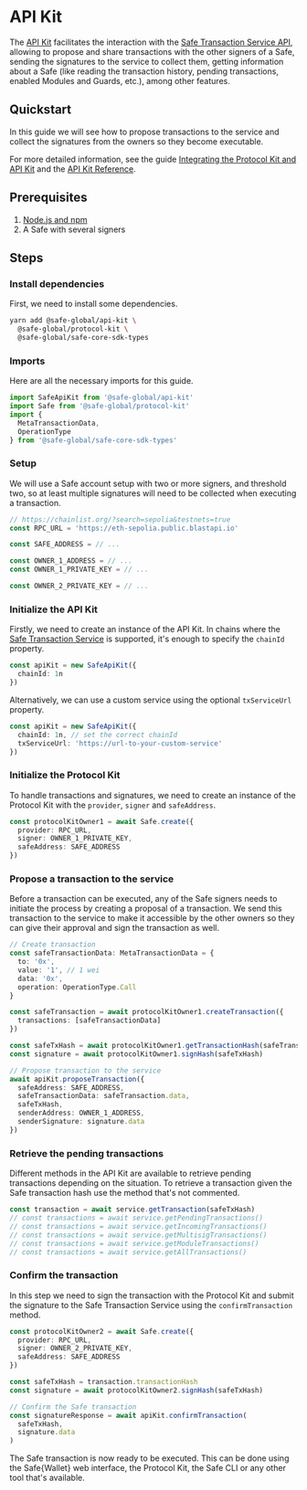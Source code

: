 
# API Kit

The [API Kit](https://github.com/safe-global/safe-core-sdk/tree/main/packages/api-kit) facilitates the interaction with the [Safe Transaction Service API](https://github.com/safe-global/safe-transaction-service), allowing to propose and share transactions with the other signers of a Safe, sending the signatures to the service to collect them, getting information about a Safe (like reading the transaction history, pending transactions, enabled Modules and Guards, etc.), among other features.

<Grid item mt={3}>
  <CustomCard
    title={'@safe-global/api-kit'}
    description={''}
    url={'https://www.npmjs.com/package/@safe-global/api-kit'}
  />
</Grid>

## Quickstart

In this guide we will see how to propose transactions to the service and collect the signatures from the owners so they become executable.

For more detailed information, see the guide [Integrating the Protocol Kit and API Kit](https://github.com/safe-global/safe-core-sdk/blob/main/guides/integrating-the-safe-core-sdk.md) and the [API Kit Reference](./api-kit/reference.md).

## Prerequisites

1. [Node.js and npm](https://docs.npmjs.com/downloading-and-installing-node-js-and-npm)
2. A Safe with several signers

## Steps

<Steps>

  ### Install dependencies

  First, we need to install some dependencies.

  ```bash
  yarn add @safe-global/api-kit \
    @safe-global/protocol-kit \
    @safe-global/safe-core-sdk-types
  ```

  ### Imports

  Here are all the necessary imports for this guide.

  ```typescript
  import SafeApiKit from '@safe-global/api-kit'
  import Safe from '@safe-global/protocol-kit'
  import {
    MetaTransactionData,
    OperationType
  } from '@safe-global/safe-core-sdk-types'
  ```

  ### Setup

  We will use a Safe account setup with two or more signers, and threshold two, so at least multiple signatures will need to be collected when executing a transaction.

  ```typescript
  // https://chainlist.org/?search=sepolia&testnets=true
  const RPC_URL = 'https://eth-sepolia.public.blastapi.io'

  const SAFE_ADDRESS = // ...

  const OWNER_1_ADDRESS = // ...
  const OWNER_1_PRIVATE_KEY = // ...

  const OWNER_2_PRIVATE_KEY = // ...
  ```

  ### Initialize the API Kit

  Firstly, we need to create an instance of the API Kit. In chains where the [Safe Transaction Service](../core-api/transaction-service-overview.mdx) is supported, it's enough to specify the `chainId` property.

  ```typescript
  const apiKit = new SafeApiKit({
    chainId: 1n
  })
  ```

  Alternatively, we can use a custom service using the optional `txServiceUrl` property.

  ```typescript
  const apiKit = new SafeApiKit({
    chainId: 1n, // set the correct chainId
    txServiceUrl: 'https://url-to-your-custom-service'
  })
  ```

  ### Initialize the Protocol Kit

  To handle transactions and signatures, we need to create an instance of the Protocol Kit with the `provider`, `signer` and `safeAddress`.

  ```typescript
  const protocolKitOwner1 = await Safe.create({
    provider: RPC_URL,
    signer: OWNER_1_PRIVATE_KEY,
    safeAddress: SAFE_ADDRESS
  })
  ```

  ### Propose a transaction to the service

  Before a transaction can be executed, any of the Safe signers needs to initiate the process by creating a proposal of a transaction. We send this transaction to the service to make it accessible by the other owners so they can give their approval and sign the transaction as well.

  ```typescript
  // Create transaction
  const safeTransactionData: MetaTransactionData = {
    to: '0x',
    value: '1', // 1 wei
    data: '0x',
    operation: OperationType.Call
  }

  const safeTransaction = await protocolKitOwner1.createTransaction({
    transactions: [safeTransactionData]
  })

  const safeTxHash = await protocolKitOwner1.getTransactionHash(safeTransaction)
  const signature = await protocolKitOwner1.signHash(safeTxHash)

  // Propose transaction to the service
  await apiKit.proposeTransaction({
    safeAddress: SAFE_ADDRESS,
    safeTransactionData: safeTransaction.data,
    safeTxHash,
    senderAddress: OWNER_1_ADDRESS,
    senderSignature: signature.data
  })
  ```

  ### Retrieve the pending transactions

  Different methods in the API Kit are available to retrieve pending transactions depending on the situation. To retrieve a transaction given the Safe transaction hash use the method that's not commented.

  ```typescript
  const transaction = await service.getTransaction(safeTxHash)
  // const transactions = await service.getPendingTransactions()
  // const transactions = await service.getIncomingTransactions()
  // const transactions = await service.getMultisigTransactions()
  // const transactions = await service.getModuleTransactions()
  // const transactions = await service.getAllTransactions()
  ```

  ### Confirm the transaction

  In this step we need to sign the transaction with the Protocol Kit and submit the signature to the Safe Transaction Service using the `confirmTransaction` method.

  ```typescript
  const protocolKitOwner2 = await Safe.create({
    provider: RPC_URL,
    signer: OWNER_2_PRIVATE_KEY,
    safeAddress: SAFE_ADDRESS
  })

  const safeTxHash = transaction.transactionHash
  const signature = await protocolKitOwner2.signHash(safeTxHash)

  // Confirm the Safe transaction
  const signatureResponse = await apiKit.confirmTransaction(
    safeTxHash,
    signature.data
  )
  ```

  The Safe transaction is now ready to be executed. This can be done using the Safe\{Wallet\} web interface, the Protocol Kit, the Safe CLI or any other tool that's available.

</Steps>
